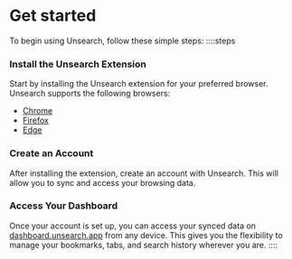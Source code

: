 # Get started

To begin using Unsearch, follow these simple steps:
::::steps

### Install the Unsearch Extension

Start by installing the Unsearch extension for your preferred browser. Unsearch supports the following browsers:

- [Chrome](https://chromewebstore.google.com/detail/unsearch/hcalfepkjgcohdhnjhdpbnifeopodkkh)
- [Firefox](https://addons.mozilla.org/es/firefox/addon/unsearch/)
- [Edge](https://microsoftedge.microsoft.com/addons/detail/unsearch/dpkeoedddcjbokmlpjglfgjbkodbaobe)

### Create an Account

After installing the extension, create an account with Unsearch. This will allow you to sync and access your browsing data.

### Access Your Dashboard

Once your account is set up, you can access your synced data on [dashboard.unsearch.app](https://dashboard.unsearch.app) from any device. This gives you the flexibility to manage your bookmarks, tabs, and search history wherever you are.
::::
